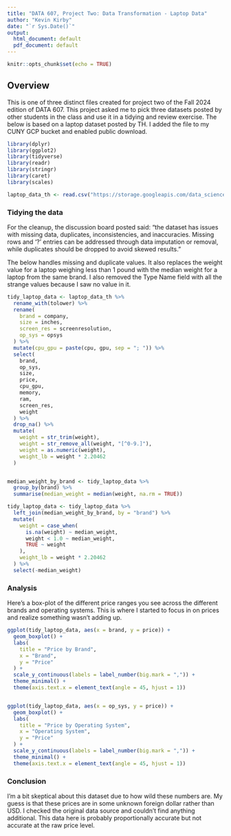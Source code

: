 ```yaml
---
title: "DATA 607, Project Two: Data Transformation - Laptop Data"
author: "Kevin Kirby"
date: "`r Sys.Date()`"
output:
  html_document: default
  pdf_document: default
---
```



```r
knitr::opts_chunk$set(echo = TRUE)
```

## Overview

This is one of three distinct files created for project two of the Fall 2024 edition of DATA 607. This project asked me to pick three datasets posted by other students in the class and use it in a tidying and review exercise. The below is based on a laptop dataset posted by TH. I added the file to my CUNY GCP bucket and enabled public download.

```r

library(dplyr)
library(ggplot2)
library(tidyverse)
library(readr)
library(stringr)
library(caret)
library(scales)

laptop_data_th <- read.csv("https://storage.googleapis.com/data_science_masters_files/2024_fall/data_607_data_management/project_two/laptopData.csv")

```

### Tidying the data 

For the cleanup, the discussion board posted said: "the dataset has issues with missing data, duplicates, inconsistencies, and inaccuracies. Missing rows and '?' entries can be addressed through data imputation or removal, while duplicates should be dropped to avoid skewed results."

The below handles missing and duplicate values. It also replaces the weight value for a laptop weighing less than 1 pound with the median weight for a laptop from the same brand. I also removed the Type Name field with all the strange values because I saw no value in it.

```r

tidy_laptop_data <- laptop_data_th %>%
  rename_with(tolower) %>%
  rename(
    brand = company,
    size = inches,
    screen_res = screenresolution,
    op_sys = opsys
  ) %>%
  mutate(cpu_gpu = paste(cpu, gpu, sep = "; ")) %>%
  select(
    brand,
    op_sys,
    size,
    price,
    cpu_gpu,
    memory,
    ram,
    screen_res,
    weight
  ) %>%
  drop_na() %>%
  mutate(
    weight = str_trim(weight),
    weight = str_remove_all(weight, "[^0-9.]"),
    weight = as.numeric(weight),
    weight_lb = weight * 2.20462
  )


median_weight_by_brand <- tidy_laptop_data %>%
  group_by(brand) %>%
  summarise(median_weight = median(weight, na.rm = TRUE))

tidy_laptop_data <- tidy_laptop_data %>%
  left_join(median_weight_by_brand, by = "brand") %>%
  mutate(
    weight = case_when(
      is.na(weight) ~ median_weight,
      weight < 1.0 ~ median_weight,
      TRUE ~ weight
    ),
    weight_lb = weight * 2.20462
  ) %>%
  select(-median_weight)

```


### Analysis

Here's a box-plot of the different price ranges you see across the different brands and operating systems. This is where I started to focus in on prices and realize something wasn't adding up. 

```r

ggplot(tidy_laptop_data, aes(x = brand, y = price)) +
  geom_boxplot() +
  labs(
    title = "Price by Brand",
    x = "Brand",
    y = "Price"
  ) +
  scale_y_continuous(labels = label_number(big.mark = ",")) +
  theme_minimal() +
  theme(axis.text.x = element_text(angle = 45, hjust = 1))


ggplot(tidy_laptop_data, aes(x = op_sys, y = price)) +
  geom_boxplot() +
  labs(
    title = "Price by Operating System",
    x = "Operating System",
    y = "Price"
  ) +
  scale_y_continuous(labels = label_number(big.mark = ",")) +
  theme_minimal() +
  theme(axis.text.x = element_text(angle = 45, hjust = 1))

```


### Conclusion

I'm a bit skeptical about this dataset due to how wild these numbers are. My guess is that these prices are in some unknown foreign dollar rather than USD. I checked the original data source and couldn't find anything additional. This data here is probably proportionally accurate but not accurate at the raw price level.

